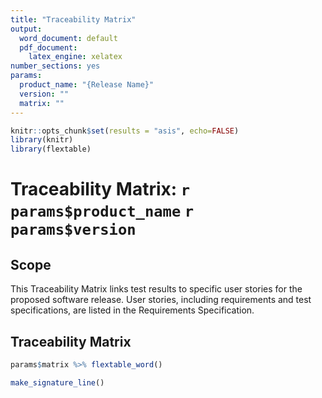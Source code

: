 ```yaml
---
title: "Traceability Matrix"
output:
  word_document: default
  pdf_document:
    latex_engine: xelatex
number_sections: yes
params:
  product_name: "{Release Name}"
  version: ""
  matrix: ""
---
```


```r
knitr::opts_chunk$set(results = "asis", echo=FALSE)
library(knitr)
library(flextable)
```

# Traceability Matrix: `r params$product_name` `r params$version`

## Scope
This Traceability Matrix links test results to specific user stories for the proposed software release. User stories, including requirements and test specifications, are listed in the Requirements Specification.

## Traceability Matrix
```r
params$matrix %>% flextable_word()
```

\newpage

```r
make_signature_line()
```

